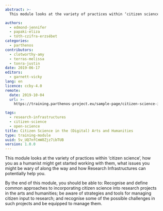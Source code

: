 ```yaml
---
abstract: >-
  This module looks at the variety of practices within ‘citizen science’, how you as a humanist might get started working with them, what issues you should be wary of along the way and how Research Infrastructures can potentially help you.

authors:
  - edmond-jennifer
  - papaki-eliza
  - tóth-czifra-erzsébet
categories:
  - parthenos
contributors:
  - clotworthy-amy
  - terras-melissa
  - tonra-justin
date: 2019-06-17
editors:
  - garnett-vicky
lang: en
licence: ccby-4.0
remote:
  date: 2019-10-04
  url: >-
    https://training.parthenos-project.eu/sample-page/citizen-science-in-the-digital-arts-and-humanities/

tags:
  - research-infrastructures
  - citizen-science
  - open-science
title: Citizen Science in the (Digital) Arts and Humanities
type: training-module
uuid: 5v_UQ7nfCmW8Zjz7ibTUB
version: 1.0.0
---
```


This module looks at the variety of practices within ‘citizen science’, how you as a humanist might get started working with them, what issues you might be wary of along the way and how Research Infrastructures can potentially help you.

By the end of this module, you should be able to: Recognise and define common approaches to incorporating citizen science into research projects in the arts and humanities; be aware of strategies and tools for managing citizen input to research; and recognise some of the possible challenges in such projects and be equipped to manage them.

<CTA
  title="Interested in learning more?"
  subtitle="Check out Citizen Science in the (Digital) Arts and Humanities on PARTHENOS"
  url="https://training.parthenos-project.eu/sample-page/citizen-science-in-the-digital-arts-and-humanities/"
/>
